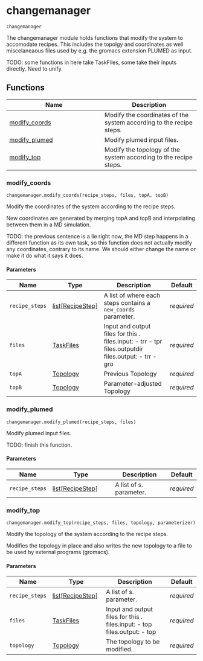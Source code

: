 # changemanager { #kimmdy.changemanager }

`changemanager`

The changemanager module holds functions that modify the system
to accomodate recipes.
This includes the topolgy and coordinates as well miscelaneaous files
used by e.g. the gromacs extension PLUMED as input. 

TODO: some functions in here take TaskFiles, some take their inputs
directly. Need to unify.

## Functions

| Name | Description |
| --- | --- |
| [modify_coords](#kimmdy.changemanager.modify_coords) | Modify the coordinates of the system according to the recipe steps. |
| [modify_plumed](#kimmdy.changemanager.modify_plumed) | Modify plumed input files. |
| [modify_top](#kimmdy.changemanager.modify_top) | Modify the topology of the system according to the recipe steps. |

### modify_coords { #kimmdy.changemanager.modify_coords }

`changemanager.modify_coords(recipe_steps, files, topA, topB)`

Modify the coordinates of the system according to the recipe steps.

New coordinates are generated by merging topA and topB and interpolating
between them in a MD simulation.

TODO: the previous sentence is a lie right now, the MD step happens
in a different function as its own task, so
this function does not actually modify any coordinates,
contrary to its name.
We should either change the name or make it do what it says it does.

#### Parameters

| Name           | Type                                                       | Description                                                                                                                                  | Default    |
|----------------|------------------------------------------------------------|----------------------------------------------------------------------------------------------------------------------------------------------|------------|
| `recipe_steps` | [list](`list`)\[[RecipeStep](`kimmdy.recipe.RecipeStep`)\] | A list of [](`~kimmdy.reaction.RecipeStep`) where each steps contains a `new_coords` parameter.                                              | _required_ |
| `files`        | [TaskFiles](`kimmdy.tasks.TaskFiles`)                      | Input and output files for this [](`~kimmdy.tasks.Task`). files.input:     - trr     - tpr files.outputdir files.output:     - trr     - gro | _required_ |
| `topA`         | [Topology](`kimmdy.topology.topology.Topology`)            | Previous Topology                                                                                                                            | _required_ |
| `topB`         | [Topology](`kimmdy.topology.topology.Topology`)            | Parameter-adjusted Topology                                                                                                                  | _required_ |

### modify_plumed { #kimmdy.changemanager.modify_plumed }

`changemanager.modify_plumed(recipe_steps, files)`

Modify plumed input files.

TODO: finish this function.

#### Parameters

| Name           | Type                                                       | Description                                              | Default    |
|----------------|------------------------------------------------------------|----------------------------------------------------------|------------|
| `recipe_steps` | [list](`list`)\[[RecipeStep](`kimmdy.recipe.RecipeStep`)\] | A list of [](`~kimmdy.reaction.RecipeStep`)s. parameter. | _required_ |

### modify_top { #kimmdy.changemanager.modify_top }

`changemanager.modify_top(recipe_steps, files, topology, parameterizer)`

Modify the topology of the system according to the recipe steps.

Modifies the topology in place and also writes the new topology
to a file to be used by external programs (gromacs).

#### Parameters

| Name           | Type                                                       | Description                                                                                              | Default    |
|----------------|------------------------------------------------------------|----------------------------------------------------------------------------------------------------------|------------|
| `recipe_steps` | [list](`list`)\[[RecipeStep](`kimmdy.recipe.RecipeStep`)\] | A list of [](`~kimmdy.reaction.RecipeStep`)s. parameter.                                                 | _required_ |
| `files`        | [TaskFiles](`kimmdy.tasks.TaskFiles`)                      | Input and output files for this [](`~kimmdy.tasks.Task`). files.input:     - top files.output:     - top | _required_ |
| `topology`     | [Topology](`kimmdy.topology.topology.Topology`)            | The topology to be modified.                                                                             | _required_ |